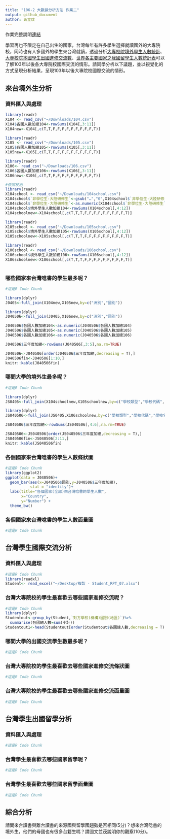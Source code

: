 ```yaml
---
title: "106-2 大數據分析方法 作業二"
output: github_document
author: 黃立玟
---
```


作業完整說明[連結](https://docs.google.com/document/d/1aLGSsGXhgOVgwzSg9JdaNz2qGPQJSoupDAQownkGf_I/edit?usp=sharing)

學習再也不限定在自己出生的國家，台灣每年有許多學生選擇就讀國外的大專院校，同時也有人多國外的學生來台灣就讀，透過分析[大專校院境外學生人數統計](https://data.gov.tw/dataset/6289)、[大專校院本國學生出國進修交流數](https://data.gov.tw/dataset/24730)、[世界各主要國家之我國留學生人數統計表](https://ws.moe.edu.tw/Download.ashx?u=C099358C81D4876CC7586B178A6BD6D5062C39FB76BDE7EC7685C1A3C0846BCDD2B4F4C2FE907C3E7E96F97D24487065577A728C59D4D9A4ECDFF432EA5A114C8B01E4AFECC637696DE4DAECA03BB417&n=4E402A02CE6F0B6C1B3C7E89FDA1FAD0B5DDFA6F3DA74E2DA06AE927F09433CFBC07A1910C169A1845D8EB78BD7D60D7414F74617F2A6B71DC86D17C9DA3781394EF5794EEA7363C&icon=..csv)可以了解103年以後各大專院校國際交流的情形。請同學分析以下議題，並以視覺化的方式呈現分析結果，呈現103年以後大專院校國際交流的情形。



## 來台境外生分析
### 資料匯入與處理
```r



library(readr)
X104 <- read_csv("~/Downloads/104.csv")
X104$各國人數加總104<-rowSums(X104[,3:11])
X104new<-X104[,c(T,T,F,F,F,F,F,F,F,F,F,T)]

library(readr)
X105 <- read_csv("~/Downloads/105.csv")
X105$各國人數加總105<-rowSums(X105[,3:11])
X105new<-X105[,c(T,T,F,F,F,F,F,F,F,F,F,T)]

library(readr)
X106<- read_csv("~/Downloads/106.csv")
X106$各國人數加總106<-rowSums(X106[,3:11])
X106new<-X106[,c(T,T,F,F,F,F,F,F,F,F,F,T)]

#依照校別
library(readr)
X104school <- read_csv("~/Downloads/104school.csv")
X104school$`非學位生-大陸研修生`<-gsub("…","0",X104school$`非學位生-大陸研修生`)
X104school$`非學位生-大陸研修生`<-as.numeric(X104school$`非學位生-大陸研修生`)
X104school$境外學生人數加總104<-rowSums(X104school[,4:12])
X104schoolnew<-X104school[,c(T,T,T,F,F,F,F,F,F,F,F,F,T)]

library(readr)
X105school <- read_csv("~/Downloads/105school.csv")
X105school$境外學生人數加總105<-rowSums(X105school[,4:12])
X105schoolnew<-X105school[,c(T,T,T,F,F,F,F,F,F,F,F,F,T)]

library(readr)
X106school <- read_csv("~/Downloads/106school.csv")
X106school$境外學生人數加總106<-rowSums(X106school[,4:12])
X106schoolnew<-X106school[,c(T,T,T,F,F,F,F,F,F,F,F,F,T)]



```

### 哪些國家來台灣唸書的學生最多呢？ 
```r
#這是R Code Chunk

library(dplyr)
J0405<-full_join(X104new,X105new,by=c("洲別","國別"))

library(dplyr)
J040506<-full_join(J0405,X106new,by=c("洲別","國別"))

J040506$各國人數加總104<-as.numeric(J040506$各國人數加總104)
J040506$各國人數加總105<-as.numeric(J040506$各國人數加總105)
J040506$各國人數加總106<-as.numeric(J040506$各國人數加總106)

J040506$三年度加總<-rowSums(J040506[,3:5],na.rm=TRUE)

J040506<-J040506[order(J040506$三年度加總,decreasing = T),]
J040506fin<-J040506[1:10,]
knitr::kable(J040506fin)
```

### 哪間大學的境外生最多呢？
```r
#這是R Code Chunk

library(dplyr)
JS0405<-full_join(X104schoolnew,X105schoolnew,by=c("學校類型","學校代碼","學校名稱"))

library(dplyr)
JS040506<-full_join(JS0405,X106schoolnew,by=c("學校類型","學校代碼","學校名稱"))

JS040506$三年度加總<-rowSums(JS040506[,4:6],na.rm=TRUE)

JS040506<-JS040506[order(JS040506$三年度加總,decreasing = T),]
JS040506fin<-JS040506[2:11,]
knitr::kable(JS040506fin)
```

### 各個國家來台灣唸書的學生人數條狀圖
```r
#這是R Code Chunk
library(ggplot2)
ggplot(data = J040506)+
  geom_bar(aes(x=J040506$國別,y=J040506$三年度加總),
           stat = "identity")+
  labs(title="各個國家(全部)來台灣唸書的學生人數",
       x="Country",
       y="Number") +
  theme_bw()
```

### 各個國家來台灣唸書的學生人數面量圖
```r
#這是R Code Chunk
```

## 台灣學生國際交流分析

### 資料匯入與處理
```r
#這是R Code Chunk
library(readxl)
Student<- read_excel("~/Desktop/複製 - Student_RPT_07.xlsx")
```

### 台灣大專院校的學生最喜歡去哪些國家進修交流呢？
```r
#這是R Code Chunk
library(dplyr)
Studentout<-group_by(Student,`對方學校(機構)國別(地區)`)%>%
  summarise(各國總人數=sum(小計))
Studentout1<-head(Studentout[order(Studentout$各國總人數,decreasing = T),],10)

```

### 哪間大學的出國交流學生數最多呢？
```r
#這是R Code Chunk
```

### 台灣大專院校的學生最喜歡去哪些國家進修交流條狀圖
```r
#這是R Code Chunk
```

### 台灣大專院校的學生最喜歡去哪些國家進修交流面量圖
```r
#這是R Code Chunk
```

## 台灣學生出國留學分析

### 資料匯入與處理
```r
#這是R Code Chunk
```

### 台灣學生最喜歡去哪些國家留學呢？
```r
#這是R Code Chunk
```

### 台灣學生最喜歡去哪些國家留學面量圖
```r
#這是R Code Chunk
```

## 綜合分析

請問來台讀書與離台讀書的來源國與留學國趨勢是否相同(5分)？想來台灣唸書的境外生，他們的母國也有很多台籍生嗎？請圖文並茂說明你的觀察(10分)。